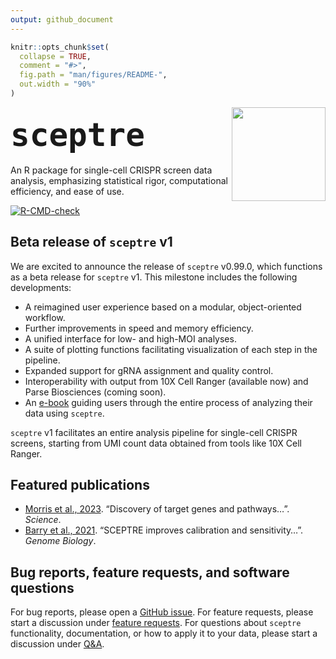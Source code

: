 ```yaml
---
output: github_document
---
```


<!-- README.md is generated from README.Rmd. Please edit that file -->

```r
knitr::opts_chunk$set(
  collapse = TRUE,
  comment = "#>",
  fig.path = "man/figures/README-",
  out.width = "90%"
)
```

<div style="margin-top: 5px;">
<img src="man/figures/hex.jpg" align="right" width="150"/>
</div>

## <span style="font-size:60px;">`sceptre`</span>

An R package for single-cell CRISPR screen data analysis, emphasizing statistical rigor, computational efficiency, and ease of use.

<!-- badges: start -->
[![R-CMD-check](https://github.com/Katsevich-Lab/sceptre/workflows/R-CMD-check/badge.svg)](https://github.com/Katsevich-Lab/sceptre/actions)
<!-- badges: end -->

## Beta release of `sceptre` v1
 
We are excited to announce the release of `sceptre` v0.99.0, which functions as a beta release for `sceptre` v1. This milestone includes the following developments:

- A reimagined user experience based on a modular, object-oriented workflow.
- Further improvements in speed and memory efficiency.
- A unified interface for low- and high-MOI analyses.
- A suite of plotting functions facilitating visualization of each step in the pipeline.
- Expanded support for gRNA assignment and quality control.
- Interoperability with output from 10X Cell Ranger (available now) and Parse Biosciences (coming soon).
- An [e-book](https://timothy-barry.github.io/sceptre-book/) guiding users through the entire process of analyzing their data using `sceptre`.

`sceptre` v1 facilitates an entire analysis pipeline for single-cell CRISPR screens, starting from UMI count data obtained from tools like 10X Cell Ranger.

<!--

## About `sceptre`

Single-cell CRISPR screens (e.g., Perturb-seq, TAP-seq) combine CRISPR and single-cell sequencing to survey the effects of genetic perturbations on individual cells. Despite their promise, single-cell CRISPR screens present considerable statistical and computational challenges. `sceptre` is an R package for single-cell CRISPR screen data analysis, emphasizing statistical rigor, computational efficiency, and ease of use.

### Key features

-   Import data from 10X CellRanger or a set of R matrices
-   Assign gRNAs to cells using one of three principled methods
-   Perform extensive quality control
-   Run gRNA-to-gene differential expression analyses
-   Verify false discovery rate control using negative control gRNAs
-   Verify adequate power using positive control gRNAs
-   Visualize each step in the pipeline by rendering an informative plot

### Compatible experimental designs

-   low multiplicity-of-infection and high multiplicity-of-infection
-   Gene-targeting and noncoding-regulatory-element-targeting
-   CRISPRko, CRISPRi, CRISPRa, CRISPR base editing, and CRISPR prime editing
-   Gene and protein expression readout

## Get started

The fastest way to get started with `sceptre` is to work through the [Get Started vignette](articles/sceptre.html) (30 minutes). Users also can read the `sceptre` [manual](https://timothy-barry.github.io/sceptre-book/).
-->

## Featured publications

-   [Morris et al., 2023](https://www.science.org/doi/10.1126/science.adh7699). "Discovery of target genes and pathways...". *Science*.
-   [Barry et al., 2021](https://genomebiology.biomedcentral.com/articles/10.1186/s13059-021-02545-2). "SCEPTRE improves calibration and sensitivity...". *Genome Biology*.

## Bug reports, feature requests, and software questions

For bug reports, please open a [GitHub issue](https://github.com/Katsevich-Lab/sceptre/issues). For feature requests, please start a discussion under [feature requests](https://github.com/Katsevich-Lab/sceptre/discussions/categories/feature-requests). For questions about `sceptre` functionality, documentation, or how to apply it to your data, please start a discussion under [Q&A](https://github.com/Katsevich-Lab/sceptre/discussions/categories/q-a). 
